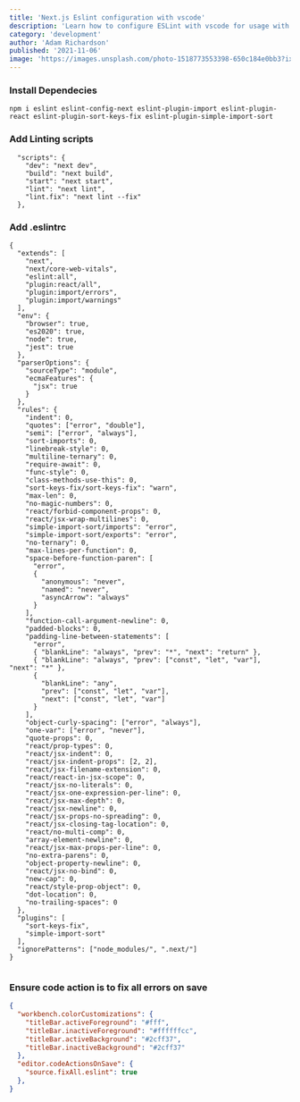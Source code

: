 ```yaml
---
title: 'Next.js Eslint configuration with vscode'
description: 'Learn how to configure ESLint with vscode for usage with Next.js'
category: 'development'
author: 'Adam Richardson'
published: '2021-11-06'
image: 'https://images.unsplash.com/photo-1518773553398-650c184e0bb3?ixid=MnwxMjA3fDB8MHxwaG90by1wYWdlfHx8fGVufDB8fHx8&ixlib=rb-1.2.1&auto=format&fit=crop&w=1170&q=80'
---
```


### Install Dependecies

```
npm i eslint eslint-config-next eslint-plugin-import eslint-plugin-react eslint-plugin-sort-keys-fix eslint-plugin-simple-import-sort
```

### Add Linting scripts
```
  "scripts": {
    "dev": "next dev",
    "build": "next build",
    "start": "next start",
    "lint": "next lint",
    "lint.fix": "next lint --fix"
  },
```

### Add .eslintrc

```json:/.eslintrc
{
  "extends": [
    "next",
    "next/core-web-vitals",
    "eslint:all",
    "plugin:react/all",
    "plugin:import/errors",
    "plugin:import/warnings"
  ],
  "env": {
    "browser": true,
    "es2020": true,
    "node": true,
    "jest": true
  },
  "parserOptions": {
    "sourceType": "module",
    "ecmaFeatures": {
      "jsx": true
    }
  },
  "rules": {
    "indent": 0,
    "quotes": ["error", "double"],
    "semi": ["error", "always"],
    "sort-imports": 0,
    "linebreak-style": 0,
    "multiline-ternary": 0,
    "require-await": 0,
    "func-style": 0,
    "class-methods-use-this": 0,
    "sort-keys-fix/sort-keys-fix": "warn",
    "max-len": 0,
    "no-magic-numbers": 0,
    "react/forbid-component-props": 0,
    "react/jsx-wrap-multilines": 0,
    "simple-import-sort/imports": "error",
    "simple-import-sort/exports": "error",
    "no-ternary": 0,
    "max-lines-per-function": 0,
    "space-before-function-paren": [
      "error",
      {
        "anonymous": "never",
        "named": "never",
        "asyncArrow": "always"
      }
    ],
    "function-call-argument-newline": 0,
    "padded-blocks": 0,
    "padding-line-between-statements": [
      "error",
      { "blankLine": "always", "prev": "*", "next": "return" },
      { "blankLine": "always", "prev": ["const", "let", "var"], "next": "*" },
      {
        "blankLine": "any",
        "prev": ["const", "let", "var"],
        "next": ["const", "let", "var"]
      }
    ],
    "object-curly-spacing": ["error", "always"],
    "one-var": ["error", "never"],
    "quote-props": 0,
    "react/prop-types": 0,
    "react/jsx-indent": 0,
    "react/jsx-indent-props": [2, 2],
    "react/jsx-filename-extension": 0,
    "react/react-in-jsx-scope": 0,
    "react/jsx-no-literals": 0,
    "react/jsx-one-expression-per-line": 0,
    "react/jsx-max-depth": 0,
    "react/jsx-newline": 0,
    "react/jsx-props-no-spreading": 0,
    "react/jsx-closing-tag-location": 0,
    "react/no-multi-comp": 0,
    "array-element-newline": 0,
    "react/jsx-max-props-per-line": 0,
    "no-extra-parens": 0,
    "object-property-newline": 0,
    "react/jsx-no-bind": 0,
    "new-cap": 0,
    "react/style-prop-object": 0,
    "dot-location": 0,
    "no-trailing-spaces": 0
  },
  "plugins": [
    "sort-keys-fix", 
    "simple-import-sort"
  ],
  "ignorePatterns": ["node_modules/", ".next/"]
}


```

### Ensure code action is to fix all errors on save

```json:/.vscode/settings.json
{
  "workbench.colorCustomizations": {
    "titleBar.activeForeground": "#fff",
    "titleBar.inactiveForeground": "#ffffffcc",
    "titleBar.activeBackground": "#2cff37",
    "titleBar.inactiveBackground": "#2cff37"
  },
  "editor.codeActionsOnSave": {
    "source.fixAll.eslint": true
  },
}

```